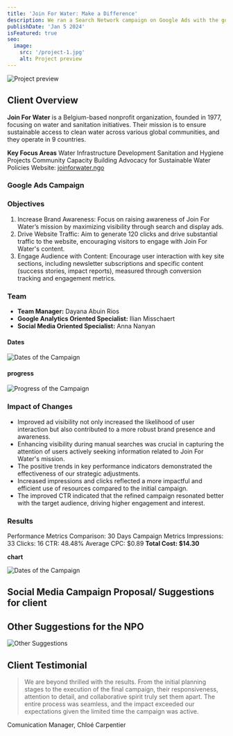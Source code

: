 ```yaml
---
title: 'Join For Water: Make a Difference'
description: We ran a Search Network campaign on Google Ads with the goal of raising awareness about Join For Water's mission. Our primary focus was to drive website visits and increase page views, ensuring that more people in Flanders, Belgium, were exposed to the organization's work.
publishDate: 'Jan 5 2024'
isFeatured: true
seo:
  image:
    src: '/project-1.jpg'
    alt: Project preview
---
```



<Image
  src='/project-1.jpg'
  alt='Project preview'
  width={800}
  height={600}
  title='Project preview'
  loading='eager'
/>

## **Client Overview**

**Join For Water** is a Belgium-based nonprofit organization, founded in 1977, focusing on water and sanitation initiatives. Their mission is to ensure sustainable access to clean water across various global communities, and they operate in 9 countries.

**Key Focus Areas**
Water Infrastructure Development
Sanitation and Hygiene Projects
Community Capacity Building
Advocacy for Sustainable Water Policies
Website: [joinforwater.ngo](https://joinforwater.ngo/)

### **Google Ads Campaign**

### **Objectives**

1. Increase Brand Awareness: Focus on raising awareness of Join For Water’s mission by maximizing visibility through search and display ads.
2. Drive Website Traffic: Aim to generate 120 clicks and drive substantial traffic to the website, encouraging visitors to engage with Join For Water's content.
3. Engage Audience with Content: Encourage user interaction with key site sections, including newsletter subscriptions and specific content (success stories, impact reports), measured through conversion tracking and engagement metrics.

### **Team**

- **Team Manager:** Dayana Abuin Rios
- **Google Analytics Oriented Specialist:** Ilian Misschaert
- **Social Media Oriented Specialist:** Anna Nanyan

#### **Dates**

<Image
  src='/Dates.jpg'
  alt='Dates of the Campaign'
  width={800}
  height={600}
  title='Dates of the Campaign'
/>

#### **progress**

<Image
  src='/Progress.jpg'
  alt='Progress of the Campaign'
  width={800}
  height={600}
  title='Progress of the Campaign'
/>

### **Impact of Changes**

- Improved ad visibility not only increased the likelihood of user interaction but also contributed to a more robust brand presence and awareness.
- Enhancing visibility during manual searches was crucial in capturing the attention of users actively seeking information related to Join For Water's mission.
- The positive trends in key performance indicators demonstrated the effectiveness of our strategic adjustments.
- Increased impressions and clicks reflected a more impactful and efficient use of resources compared to the initial campaign.
- The improved CTR indicated that the refined campaign resonated better with the target audience, driving higher engagement and interest.

### **Results**

Performance Metrics Comparison:
30 Days Campaign Metrics
Impressions: 33
Clicks: 16
CTR: 48.48%
Average CPC: $0.89
**Total Cost: $14.30**

**chart**

<Image
  src='/chart.jpg'
  alt='Dates of the Campaign'
  width={800}
  height={600}
  title='Dates of the Campaign'
/>

## **Social Media Campaign Proposal/ Suggestions for client**

<ImagesDialog />

## **Other Suggestions for the NPO**

<Image
  src='/project-1-Suggested FB Campaign_5.jpg'
  alt='Other Suggestions'
  width={800}
  height={600}
  title='Other Suggestions'
/>

## Client Testimonial

> We are beyond thrilled with the results. From the initial planning stages to the execution of the final campaign, their responsiveness, attention to detail, and collaborative spirit truly set them apart. The entire process was seamless, and the impact exceeded our expectations given the limited time the campaign was active.

Comunication Manager, Chloé Carpentier
